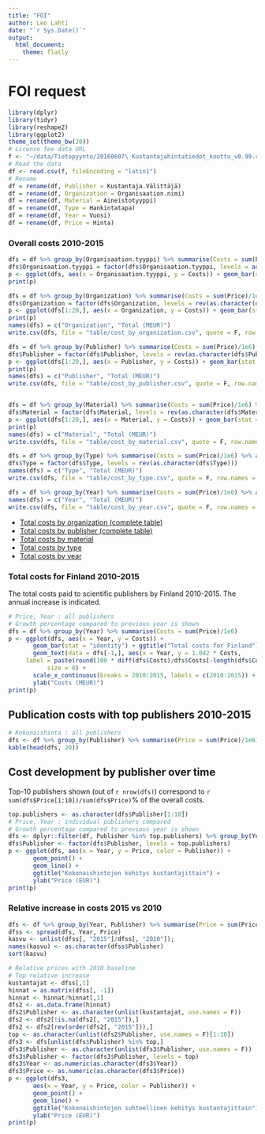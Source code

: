 ```yaml
---
title: "FOI"
author: Leo Lahti
date: "`r Sys.Date()`"
output:
  html_document:
    theme: flatly
---
```



FOI request
===========

```r
library(dplyr)
library(tidyr)
library(reshape2)
library(ggplot2)
theme_set(theme_bw(20))
# License fee data URL
f <- "~/data/Tietopyynto/20160607\ Kustantajahintatiedot_koottu_v0.99.csv"
# Read the data
df <- read.csv(f, fileEncoding = "latin1")
# Rename
df = rename(df, Publisher = Kustantaja.Välittäjä)
df = rename(df, Organization = Organisaation.nimi)
df = rename(df, Material = Aineistotyyppi)
df = rename(df, Type = Hankintatapa)
df = rename(df, Year = Vuosi)
df = rename(df, Price = Hinta)
```


### Overall costs 2010-2015

```r
dfs = df %>% group_by(Organisaation.tyyppi) %>% summarise(Costs = sum(Price)/1e6) %>% arrange(Costs)
dfs$Organisaation.tyyppi = factor(dfs$Organisaation.tyyppi, levels = as.character(dfs$Organisaation.tyyppi))
p <- ggplot(dfs, aes(x = Organisaation.tyyppi, y = Costs)) + geom_bar(stat = "identity") + ggtitle("Costs by organization type") + coord_flip() + xlab("") + ylab("Total Costs (MEUR)")
print(p)

dfs = df %>% group_by(Organization) %>% summarise(Costs = sum(Price)/1e6) %>% arrange(desc(Costs))
dfs$Organization = factor(dfs$Organization, levels = rev(as.character(dfs$Organization)))
p <- ggplot(dfs[1:20,], aes(x = Organization, y = Costs)) + geom_bar(stat = "identity") + ggtitle("Costs by organization") + coord_flip() + xlab("") + ylab("Total Costs (MEUR)")
print(p)
names(dfs) = c("Organization", "Total (MEUR)")
write.csv(dfs, file = "table/cost_by_organization.csv", quote = F, row.names = F)

dfs = df %>% group_by(Publisher) %>% summarise(Costs = sum(Price)/1e6) %>% arrange(desc(Costs))
dfs$Publisher = factor(dfs$Publisher, levels = rev(as.character(dfs$Publisher)))
p <- ggplot(dfs[1:20,], aes(x = Publisher, y = Costs)) + geom_bar(stat = "identity") + ggtitle("Costs by publisher") + coord_flip() + xlab("") + ylab("Total Costs (MEUR)")
print(p)
names(dfs) = c("Publisher", "Total (MEUR)")
write.csv(dfs, file = "table/cost_by_publisher.csv", quote = F, row.names = F)


dfs = df %>% group_by(Material) %>% summarise(Costs = sum(Price)/1e6) %>% arrange(desc(Costs))
dfs$Material = factor(dfs$Material, levels = rev(as.character(dfs$Material)))
p <- ggplot(dfs[1:20,], aes(x = Material, y = Costs)) + geom_bar(stat = "identity") + ggtitle("Costs by material") + coord_flip() + xlab("") + ylab("Total Costs (MEUR)")
print(p)
names(dfs) = c("Material", "Total (MEUR)")
write.csv(dfs, file = "table/cost_by_material.csv", quote = F, row.names = F)

dfs = df %>% group_by(Type) %>% summarise(Costs = sum(Price)/1e6) %>% arrange(desc(Costs))
dfs$Type = factor(dfs$Type, levels = rev(as.character(dfs$Type)))
names(dfs) = c("Type", "Total (MEUR)")
write.csv(dfs, file = "table/cost_by_type.csv", quote = F, row.names = F)

dfs = df %>% group_by(Year) %>% summarise(Costs = sum(Price)/1e6) %>% arrange(desc(Year))
names(dfs) = c("Year", "Total (MEUR)")
write.csv(dfs, file = "table/cost_by_year.csv", quote = F, row.names = F)
```

 * [Total costs by organization (complete table)](table/cost_by_organization.csv)
 * [Total costs by publisher (complete table)](table/cost_by_publisher.csv)
 * [Total costs by material](table/cost_by_material.csv)
 * [Total costs by type](table/cost_by_type.csv)
 * [Total costs by year](table/cost_by_year.csv)   


### Total costs for Finland 2010-2015

The total costs paid to scientific publishers by Finland 2010-2015. The annual increase is indicated.

```r
# Price, Year : all publishers
# Growth percentage compared to previous year is shown
dfs = df %>% group_by(Year) %>% summarise(Costs = sum(Price)/1e6) 
p <- ggplot(dfs, aes(x = Year, y = Costs)) +
       geom_bar(stat = "identity") + ggtitle("Total costs for Finland") +
       geom_text(data = dfs[-1,], aes(x = Year, y = 1.042 * Costs,
     label = paste(round(100 * diff(dfs$Costs)/dfs$Costs[-length(dfs$Costs)], 1), "%", sep = "")   ),
     	   size = 8) +
       scale_x_continuous(breaks = 2010:2015, labels = c(2010:2015)) + 
       ylab("Costs (MEUR)")
print(p)
```


## Publication costs with top publishers 2010-2015

```r
# Kokonaishinta : all publishers
dfs <- df %>% group_by(Publisher) %>% summarise(Price = sum(Price)/1e6) %>% arrange(desc(Price))
kable(head(dfs, 20))
```


## Cost development by publisher over time

Top-10 publishers shown (out of `r nrow(dfs)`) correspond to `r sum(dfs$Price[1:10])/sum(dfs$Price)`% of the overall costs.

```r
top.publishers <- as.character(dfs$Publisher[1:10])
# Price, Year : individual publishers compared
# Growth percentage compared to previous year is shown
dfs <- dplyr::filter(df, Publisher %in% top.publishers) %>% group_by(Year, Publisher) %>% summarise(Price = sum(Price)/1e6) %>% arrange(Year)
dfs$Publisher <- factor(dfs$Publisher, levels = top.publishers)
p <- ggplot(dfs, aes(x = Year, y = Price, color = Publisher)) +
       geom_point() +
       geom_line() +       
       ggtitle("Kokonaishintojen kehitys kustantajittain") +
       ylab("Price (EUR)") 
print(p)
```


### Relative increase in costs 2015 vs 2010

```r
dfs <- df %>% group_by(Year, Publisher) %>% summarise(Price = sum(Price)/1e6) %>% arrange(Year)
dfss <- spread(dfs, Year, Price)
kasvu <- unlist(dfss[, "2015"]/dfss[, "2010"]);
names(kasvu) <- as.character(dfss$Publisher)
sort(kasvu)

# Relative prices with 2010 baseline
# Top relative increase
kustantajat <- dfss[,1]
hinnat = as.matrix(dfss[, -1])
hinnat <- hinnat/hinnat[,1]
dfs2 <- as.data.frame(hinnat)
dfs2$Publisher <- as.character(unlist(kustantajat, use.names = F))
dfs2 <- dfs2[!is.na(dfs2[, "2015"]),]
dfs2 <- dfs2[rev(order(dfs2[, "2015"])),]
top <- as.character(unlist(dfs2$Publisher, use.names = F)[1:10])
dfs3 <- dfs[unlist(dfs$Publisher) %in% top,]
dfs3$Publisher <- as.character(unlist(dfs3$Publisher, use.names = F))
dfs3$Publisher <- factor(dfs3$Publisher, levels = top)
dfs3$Year <- as.numeric(as.character(dfs3$Year))
dfs3$Price <- as.numeric(as.character(dfs3$Price))
p <- ggplot(dfs3,
       aes(x = Year, y = Price, color = Publisher)) +
       geom_point() +
       geom_line() +       
       ggtitle("Kokonaishintojen suhteellinen kehitys kustantajittain") +
       ylab("Price (EUR)") 
print(p)
```


